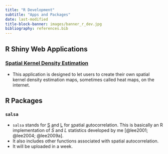 ```yaml
---
title: "R Development"
subtitle: "Apps and Packages"
date: last-modified
title-block-banner: images/banner_r_dev.jpg
bibliography: references.bib
---
```


## R Shiny Web Applications

### [Spatial Kernel Density Estimation](https://sangillee.shinyapps.io/SpatialKernelDensityEstimation/)

-   This application is designed to let users to create their own spatial kernel density estimation maps, sometimes called heat maps, on the internet.

## R Packages

### `salsa`

-   `salsa` stands for [S]{.underline} [a]{.underline}nd [L]{.underline} for [s]{.underline}patial [a]{.underline}utocorrelation. This is basically an R implementation of *S* and *L* statistics developed by me [@lee2001; @lee2004; @lee2009a].
-   It also includes other functions associated with spatial autocorrelation.
-   It will be uploaded in a week.
